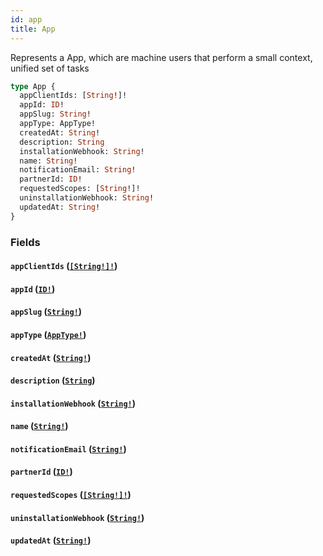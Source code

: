 ```yaml
---
id: app
title: App
---
```


Represents a App, which are machine users that perform a small context, unified set of tasks

```graphql
type App {
  appClientIds: [String!]!
  appId: ID!
  appSlug: String!
  appType: AppType!
  createdAt: String!
  description: String
  installationWebhook: String!
  name: String!
  notificationEmail: String!
  partnerId: ID!
  requestedScopes: [String!]!
  uninstallationWebhook: String!
  updatedAt: String!
}
```

### Fields

#### `appClientIds` ([`[String!]!`](/developers/shared-apis/adminidentity-api/graphql/reference/scalars/string))

#### `appId` ([`ID!`](/developers/shared-apis/adminidentity-api/graphql/reference/scalars/id))

#### `appSlug` ([`String!`](/developers/shared-apis/adminidentity-api/graphql/reference/scalars/string))

#### `appType` ([`AppType!`](/developers/shared-apis/adminidentity-api/graphql/reference/enums/app-type))

#### `createdAt` ([`String!`](/developers/shared-apis/adminidentity-api/graphql/reference/scalars/string))

#### `description` ([`String`](/developers/shared-apis/adminidentity-api/graphql/reference/scalars/string))

#### `installationWebhook` ([`String!`](/developers/shared-apis/adminidentity-api/graphql/reference/scalars/string))

#### `name` ([`String!`](/developers/shared-apis/adminidentity-api/graphql/reference/scalars/string))

#### `notificationEmail` ([`String!`](/developers/shared-apis/adminidentity-api/graphql/reference/scalars/string))

#### `partnerId` ([`ID!`](/developers/shared-apis/adminidentity-api/graphql/reference/scalars/id))

#### `requestedScopes` ([`[String!]!`](/developers/shared-apis/adminidentity-api/graphql/reference/scalars/string))

#### `uninstallationWebhook` ([`String!`](/developers/shared-apis/adminidentity-api/graphql/reference/scalars/string))

#### `updatedAt` ([`String!`](/developers/shared-apis/adminidentity-api/graphql/reference/scalars/string))
